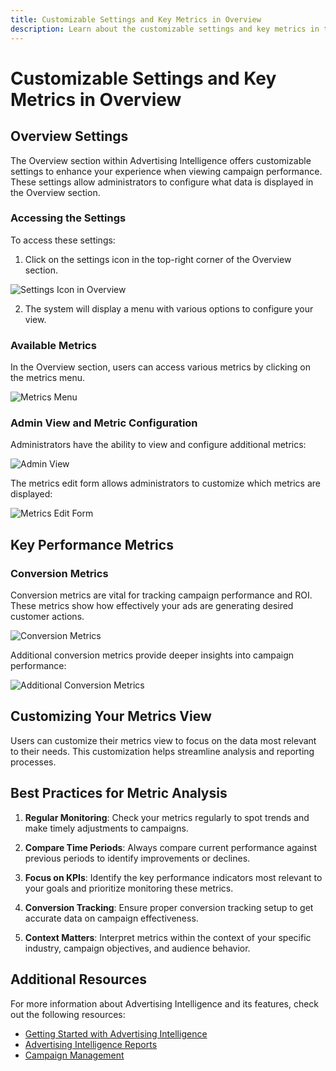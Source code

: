 ```yaml
---
title: Customizable Settings and Key Metrics in Overview
description: Learn about the customizable settings and key metrics in the Overview section of Advertising Intelligence.
---
```


# Customizable Settings and Key Metrics in Overview

## Overview Settings

The Overview section within Advertising Intelligence offers customizable settings to enhance your experience when viewing campaign performance. These settings allow administrators to configure what data is displayed in the Overview section.

### Accessing the Settings

To access these settings:

1. Click on the settings icon in the top-right corner of the Overview section.

![Settings Icon in Overview](/img/vendasta-products/advertising-intelligence/overview-metrics/overview-edit-settings.jpg)

2. The system will display a menu with various options to configure your view.

### Available Metrics

In the Overview section, users can access various metrics by clicking on the metrics menu.

![Metrics Menu](/img/vendasta-products/advertising-intelligence/overview-metrics/metrics-menu.jpg)

### Admin View and Metric Configuration

Administrators have the ability to view and configure additional metrics:

![Admin View](/img/vendasta-products/advertising-intelligence/overview-metrics/admin-view.jpg)

The metrics edit form allows administrators to customize which metrics are displayed:

![Metrics Edit Form](/img/vendasta-products/advertising-intelligence/overview-metrics/metrics-edit-form.jpg)

## Key Performance Metrics

### Conversion Metrics

Conversion metrics are vital for tracking campaign performance and ROI. These metrics show how effectively your ads are generating desired customer actions.

![Conversion Metrics](/img/vendasta-products/advertising-intelligence/overview-metrics/conversion-metrics.jpg)

Additional conversion metrics provide deeper insights into campaign performance:

![Additional Conversion Metrics](/img/vendasta-products/advertising-intelligence/overview-metrics/conversion-metrics-2.jpg)

## Customizing Your Metrics View

Users can customize their metrics view to focus on the data most relevant to their needs. This customization helps streamline analysis and reporting processes.

## Best Practices for Metric Analysis

1. **Regular Monitoring**: Check your metrics regularly to spot trends and make timely adjustments to campaigns.

2. **Compare Time Periods**: Always compare current performance against previous periods to identify improvements or declines.

3. **Focus on KPIs**: Identify the key performance indicators most relevant to your goals and prioritize monitoring these metrics.

4. **Conversion Tracking**: Ensure proper conversion tracking setup to get accurate data on campaign effectiveness.

5. **Context Matters**: Interpret metrics within the context of your specific industry, campaign objectives, and audience behavior.

## Additional Resources

For more information about Advertising Intelligence and its features, check out the following resources:

- [Getting Started with Advertising Intelligence](/vendasta-products/vendasta-products-advertising-intelligence)
- [Advertising Intelligence Reports](/vendasta-products/vendasta-products-advertising-intelligence/vendasta-products-advertising-intelligence-reports)
- [Campaign Management](/vendasta-products/vendasta-products-advertising-intelligence/vendasta-products-advertising-intelligence-campaigns)
